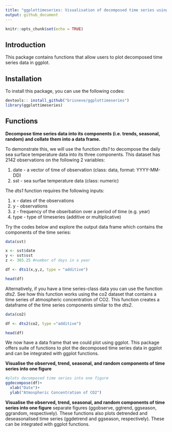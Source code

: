 ```yaml
---
title: "ggplottimeseries: Visualisation of decomposed time series using ggplot"
output: github_document
---
```


```r
knitr::opts_chunk$set(echo = TRUE)
```

## Introduction

This package contains functions that allow users to plot decomposed time series data in ggplot. 

## Installation

To install this package, you can use the following codes: 

```r

devtools:: install_github("brisneve/ggplottimeseries")
library(ggplottimeseries)

```

## Functions

**Decompose time series data into its components (i.e. trends, seasonal, random) and collate them into a data frame.**

To demonstrate this, we will use the function *dts1*  to decompose the daily sea surface temperature data into its three components. This dataset has 2142 observations on the following 2 variables: 

1. date - a vector of time of observation (class: data, format: YYYY-MM-DD)
2. sst - sea surfae temperature data (class: numeric)

The *dts1* function requires the following inputs: 

1. x - dates of the observations 
2. y - observations 
3. z - frequency of the obserbation over a period of time (e.g. year) 
4. type - type of timeseries (additive or multiplicative) 

Try the codes below and explore the output data frame which contains the components of the time series:

```r
data(sst)

x <- sst$date
y <- sst$sst
z <- 365.25 #number of days in a year

df <- dts1(x,y,z, type = "additive")

head(df)


```


Alternatively, if you have a time series-class data you can use the function *dts2*. See how this function works using the co2 dataset that contains a time series of atmospheric concentration of CO2. This function creates a dataframe of the time series components similar to the *dts2*. 

```r

data(co2)

df <- dts2(co2, type ="additive")

head(df)

```

We now have a data frame that we could plot using ggplot. This package offers suite of functions to plot the decomposed time series data in ggplot and can be integrated with ggplot functions.

**Visualise the observed, trend, seasonal, and random components of time series into one figure**  


```r


#plots decomposed time series into one figure
ggdecompose(df)+
  xlab("Date")+
  ylab("Atmospheric Concentration of CO2")

```








**Visualise the observed, trend, seasonal, and random components of time series into one figure**   separate figures (ggobserve, ggtrend, ggseason, ggrandom, respectively). These functions also plots detrended and deseasonalised time series (ggdetrend and ggseason, respectively). These can be integrated with ggplot functions.

